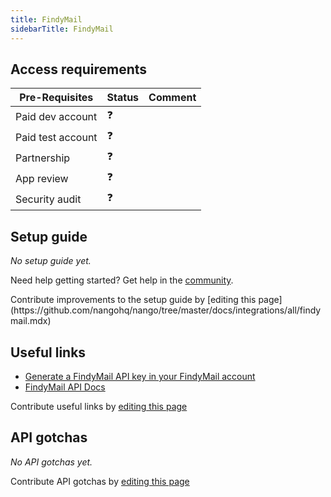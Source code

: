 ```yaml
---
title: FindyMail
sidebarTitle: FindyMail
---
```



<Overview />
<PreBuiltTooling />
<PreBuiltUseCases />

## Access requirements

| Pre-Requisites    | Status | Comment |
| ----------------- | ------ | ------- |
| Paid dev account  | ❓     |         |
| Paid test account | ❓     |         |
| Partnership       | ❓     |         |
| App review        | ❓     |         |
| Security audit    | ❓     |         |

## Setup guide

_No setup guide yet._

<Tip>Need help getting started? Get help in the [community](https://nango.dev/slack).</Tip>

<Note>
    Contribute improvements to the setup guide by [editing this page](https://github.com/nangohq/nango/tree/master/docs/integrations/all/findymail.mdx)
</Note>

## Useful links

- [Generate a FindyMail API key in your FindyMail account](https://findymail.com)
- [FindyMail API Docs](https://findymail.com/api-docs)

<Note>Contribute useful links by [editing this page](https://github.com/nangohq/nango/tree/master/docs/integrations/all/findymail.mdx)</Note>

## API gotchas

_No API gotchas yet._

<Note>Contribute API gotchas by [editing this page](https://github.com/nangohq/nango/tree/master/docs/integrations/all/findymail.mdx)</Note>
